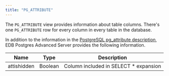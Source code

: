 ```yaml
---
title: "PG_ATTRIBUTE"
---
```


The `PG_ATTRIBUTE` view provides information about table columns. There's one `PG_ATTRIBUTE` row for every column in every table in the database. 

In addition to the information in the [PostgreSQL pg_attribute description](https://www.postgresql.org/docs/current/catalog-pg-attribute.html), EDB Postgres Advanced Server provides the following information.

| Name              | Type      | Description                                                                            |
| ----------------- | --------- | -------------------------------------------------------------------------------------- |
| attishidden       | Boolean   | Column included in SELECT * expansion                                                  |
